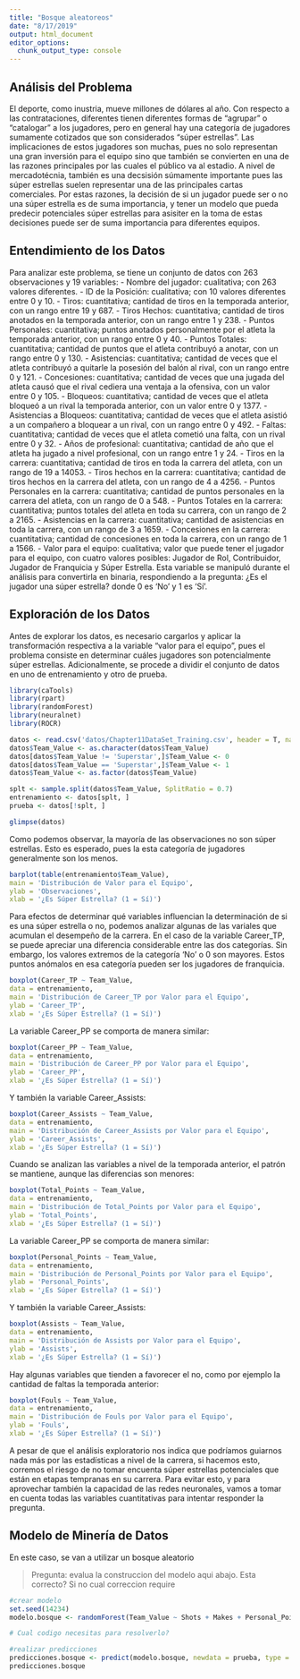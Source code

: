```yaml
---
title: "Bosque aleatoreos"
date: "8/17/2019"
output: html_document
editor_options: 
  chunk_output_type: console
---
```


## Análisis del Problema

El deporte, como inustria, mueve millones de dólares al año. Con respecto a las contrataciones, diferentes
tienen diferentes formas de “agrupar” o “catalogar” a los jugadores, pero en general hay una categoría de
jugadores sumamente cotizados que son considerados “súper estrellas”. Las implicaciones de estos jugadores
son muchas, pues no solo representan una gran inversión para el equipo sino que también se convierten en
una de las razones principales por las cuales el público va al estadio. A nivel de mercadotécnia, también es
una decsisión súmamente importante pues las súper estrellas suelen representar una de las principales cartas
comerciales.
Por estas razones, la decisión de si un jugador puede ser o no una súper estrella es de suma importancia, y
tener un modelo que pueda predecir potenciales súper estrellas para asisiter en la toma de estas decisiones
puede ser de suma importancia para diferentes equipos.

## Entendimiento de los Datos

Para analizar este problema, se tiene un conjunto de datos con 263 observaciones y 19 variables:
- Nombre del jugador: cualitativa; con 263 valores diferentes.
- ID de la Posición: cualitativa; con 10 valores diferentes entre 0 y 10.
- Tiros: cuantitativa; cantidad de tiros en la temporada anterior, con un rango entre 19 y 687.
- Tiros Hechos: cuantitativa; cantidad de tiros anotados en la temporada anterior, con un rango entre 1
y 238.
- Puntos Personales: cuantitativa; puntos anotados personalmente por el atleta la temporada anterior,
con un rango entre 0 y 40.
- Puntos Totales: cuantitativa; cantidad de puntos que el atleta contribuyó a anotar, con un rango entre
0 y 130.
- Asistencias: cuantitativa; cantidad de veces que el atleta contribuyó a quitarle la posesión del balón al
rival, con un rango entre 0 y 121.
- Concesiones: cuantitativa; cantidad de veces que una jugada del atleta causó que el rival cediera una
ventaja a la ofensiva, con un valor entre 0 y 105.
- Bloqueos: cuantitativa; cantidad de veces que el atleta bloqueó a un rival la temporada anterior, con
un valor entre 0 y 1377.
- Asistencias a Bloqueos: cuantitativa; cantidad de veces que el atleta asistió a un compañero a bloquear
a un rival, con un rango entre 0 y 492.
- Faltas: cuantitativa; cantidad de veces que el atleta cometió una falta, con un rival entre 0 y 32.
- Años de profesional: cuantitativa; cantidad de año que el atleta ha jugado a nivel profesional, con un
rango entre 1 y 24.
- Tiros en la carrera: cuantitativa; cantidad de tiros en toda la carrera del atleta, con un rango de 19 a
14053.
- Tiros hechos en la carrera: cuantitativa; cantidad de tiros hechos en la carrera del atleta, con un rango
de 4 a 4256.
- Puntos Personales en la carrera: cuantitativa; cantidad de puntos personales en la carrera del atleta,
con un rango de 0 a 548.
- Puntos Totales en la carrera: cuantitativa; puntos totales del atleta en toda su carrera, con un rango de
2 a 2165.
- Asistencias en la carrera: cuantitativa; cantidad de asistencias en toda la carrera, con un rango de 3 a
1659.
- Concesiones en la carrera: cuantitativa; cantidad de concesiones en toda la carrera, con un rango de 1 a
1566.
- Valor para el equipo: cualitativa; valor que puede tener el jugador para el equipo, con cuatro valores
posibles: Jugador de Rol, Contribuidor, Jugador de Franquicia y Súper Estrella. Esta variable se
manipuló durante el análisis para convertirla en binaria, respondiendo a la pregunta: ¿Es el jugador
una súper estrella? donde 0 es ‘No’ y 1 es ‘Sí’.

## Exploración de los Datos

Antes de explorar los datos, es necesario cargarlos y aplicar la transformación respectiva a la variable “valor
para el equipo”, pues el problema consiste en determinar cuáles jugadores son potencialmente súper estrellas.
Adicionalmente, se procede a dividir el conjunto de datos en uno de entrenamiento y otro de prueba.


```r
library(caTools)
library(rpart)
library(randomForest)
library(neuralnet)
library(ROCR)
```

```r
datos <- read.csv('datos/Chapter11DataSet_Training.csv', header = T, na.strings = '?')
datos$Team_Value <- as.character(datos$Team_Value)
datos[datos$Team_Value != 'Superstar',]$Team_Value <- 0
datos[datos$Team_Value == 'Superstar',]$Team_Value <- 1
datos$Team_Value <- as.factor(datos$Team_Value)

splt <- sample.split(datos$Team_Value, SplitRatio = 0.7)
entrenamiento <- datos[splt, ]
prueba <- datos[!splt, ]
```

```r
glimpse(datos)
```

Como podemos observar, la mayoría de las observaciones no son súper estrellas. Esto es esperado, pues la
esta categoría de jugadores generalmente son los menos.


```r
barplot(table(entrenamiento$Team_Value),
main = 'Distribución de Valor para el Equipo',
ylab = 'Observaciones',
xlab = '¿Es Súper Estrella? (1 = Sí)')
```

Para efectos de determinar qué variables influencian la determinación de si es una súper estrella o no, podemos
analizar algunas de las variales que acumulan el desempeño de la carrera.
En el caso de la variable Career_TP, se puede apreciar una diferencia considerable entre las dos categorías.
Sin embargo, los valores extremos de la categoría ‘No’ o 0 son mayores. Estos puntos anómalos en esa
categoría pueden ser los jugadores de franquicia.


```r
boxplot(Career_TP ~ Team_Value,
data = entrenamiento,
main = 'Distribución de Career_TP por Valor para el Equipo',
ylab = 'Career_TP',
xlab = '¿Es Súper Estrella? (1 = Sí)')
```



La variable Career_PP se comporta de manera similar:


```r
boxplot(Career_PP ~ Team_Value,
data = entrenamiento,
main = 'Distribución de Career_PP por Valor para el Equipo',
ylab = 'Career_PP',
xlab = '¿Es Súper Estrella? (1 = Sí)')
```




Y también la variable Career_Assists:


```r
boxplot(Career_Assists ~ Team_Value,
data = entrenamiento,
main = 'Distribución de Career_Assists por Valor para el Equipo',
ylab = 'Career_Assists',
xlab = '¿Es Súper Estrella? (1 = Sí)')
```

Cuando se analizan las variables a nivel de la temporada anterior, el patrón se mantiene, aunque las diferencias
son menores:


```r
boxplot(Total_Points ~ Team_Value,
data = entrenamiento,
main = 'Distribución de Total_Points por Valor para el Equipo',
ylab = 'Total_Points',
xlab = '¿Es Súper Estrella? (1 = Sí)')
```

La variable Career_PP se comporta de manera similar:


```r
boxplot(Personal_Points ~ Team_Value,
data = entrenamiento,
main = 'Distribución de Personal_Points por Valor para el Equipo',
ylab = 'Personal_Points',
xlab = '¿Es Súper Estrella? (1 = Sí)')
```


Y también la variable Career_Assists:


```r
boxplot(Assists ~ Team_Value,
data = entrenamiento,
main = 'Distribución de Assists por Valor para el Equipo',
ylab = 'Assists',
xlab = '¿Es Súper Estrella? (1 = Sí)')
```


Hay algunas variables que tienden a favorecer el no, como por ejemplo la cantidad de faltas la temporada
anterior:


```r
boxplot(Fouls ~ Team_Value,
data = entrenamiento,
main = 'Distribución de Fouls por Valor para el Equipo',
ylab = 'Fouls',
xlab = '¿Es Súper Estrella? (1 = Sí)')
```

A pesar de que el análisis exploratorio nos indica que podríamos guiarnos nada más por las estadísticas a nivel
de la carrera, si hacemos esto, corremos el riesgo de no tomar encuenta súper estrellas potenciales que están
en etapas tempranas en su carrera. Para evitar esto, y para aprovechar también la capacidad de las redes
neuronales, vamos a tomar en cuenta todas las variables cuantitativas para intentar responder la pregunta.

## Modelo de Minería de Datos

En este caso, se van a utilizar un bosque aleatorio

> Pregunta: evalua la construccion del modelo aqui abajo. Esta correcto? Si no cual correccion require

```r
#crear modelo
set.seed(14234)
modelo.bosque <- randomForest(Team_Value ~ Shots + Makes + Personal_Points + Total_Points + Assists + Concessions+ Blocks, data = entrenamiento)

# Cual codigo necesitas para resolverlo?

```


```r
#realizar predicciones
predicciones.bosque <- predict(modelo.bosque, newdata = prueba, type = 'class')
predicciones.bosque
```

